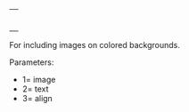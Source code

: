 {| width="5px" align={{{3}}} style="border:solid 1px #c7c8fe;"
|{{{1}}}
|-
|style="padding:0px;" |<p style="font-size: 90%">{{{2}}}</p>
|}
<noinclude>
For including images  on colored backgrounds.

Parameters:
*1= image
*2= text
*3= align
</noinclude>